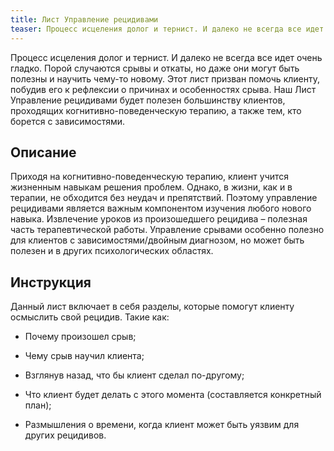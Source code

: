 ```yaml
---
title: Лист Управление рецидивами
teaser: Процесс исцеления долог и тернист. И далеко не всегда все идет очень гладко. Порой случаются срывы и откаты, но даже они могут быть полезны и научить чему-то новому. Этот лист призван помочь клиенту, побудив его к рефлексии о причинах и особенностях срыва. Наш Лист Управление рецидивами будет полезен большинству клиентов, проходящих когнитивно-поведенческую терапию, а также тем, кто борется с зависимостями.
---
```


Процесс исцеления долог и тернист. И далеко не всегда все идет очень гладко. Порой случаются срывы и откаты, но даже они могут быть полезны и научить чему-то новому. Этот лист призван помочь клиенту, побудив его к рефлексии о причинах и особенностях срыва. Наш Лист Управление рецидивами будет полезен большинству клиентов, проходящих когнитивно-поведенческую терапию, а также тем, кто борется с зависимостями.

## Описание

Приходя на когнитивно-поведенческую терапию, клиент учится жизненным
навыкам решения проблем. Однако, в жизни, как и в терапии, не обходится
без неудач и препятствий. Поэтому управление рецидивами является важным
компонентом изучения любого нового навыка. Извлечение уроков из
произошедшего рецидива – полезная часть терапевтической работы.
Управление срывами особенно полезно для клиентов с зависимостями/двойным
диагнозом, но может быть полезен и в других психологических областях.

## Инструкция

Данный лист включает в себя разделы, которые помогут клиенту осмыслить
свой рецидив. Такие как:

-   Почему произошел срыв;

-   Чему срыв научил клиента;

-   Взглянув назад, что бы клиент сделал по-другому;

-   Что клиент будет делать с этого момента (составляется конкретный
    план);

-   Размышления о времени, когда клиент может быть уязвим для других
    рецидивов.
